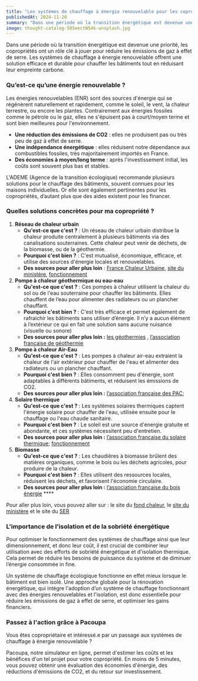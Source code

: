 ```yaml
---
title: "Les systèmes de chauffage à énergie renouvelable pour les copropriétés"
publishedAt: 2024-11-20
summary: "Dans une période où la transition énergétique est devenue une priorité, les copropriétés ont un rôle clé à jouer pour réduire les émissions de gaz à effet de serre. Les systèmes de chauffage à énergie renouvelable offrent une solution efficace et durable pour chauffer les bâtiments tout en réduisant leur empreinte carbone."
image: thought-catalog-505eectW54k-unsplash.jpg
---
```


Dans une période où la transition énergétique est devenue une priorité, les copropriétés ont un rôle clé à jouer pour réduire les émissions de gaz à effet de serre. Les systèmes de chauffage à énergie renouvelable offrent une solution efficace et durable pour chauffer les bâtiments tout en réduisant leur empreinte carbone. 

### Qu’est-ce qu’une énergie renouvelable ?

Les énergies renouvelables (ENR) sont des sources d'énergie qui se régénèrent naturellement et rapidement, comme le soleil, le vent, la chaleur terrestre, ou encore les plantes. Contrairement aux énergies fossiles comme le pétrole ou le gaz, elles ne s'épuisent pas à court/moyen terme et sont bien meilleures pour l'environnement. 

- **Une réduction des émissions de CO2** : elles ne produisent pas ou très peu de gaz à effet de serre.
- **Une indépendance énergétique** : elles réduisent notre dépendance aux combustibles fossiles, très majoritairement importés en France.
- **Des économies à moyen/long terme** : après l'investissement initial, les coûts sont souvent plus bas et stables.

L'ADEME (Agence de la transition écologique) recommande plusieurs solutions pour le chauffage des bâtiments, souvent connues pour les maisons individuelles. Or elle sont également pertinentes pour les copropriétés, d’autant plus que des aides existent pour les financer. 

### Quelles solutions concrètes pour ma copropriété ?

1. **Réseau de chaleur urbain**
    - **Qu'est-ce que c'est ?** : Un réseau de chaleur urbain distribue la chaleur produite centralement à plusieurs bâtiments via des canalisations souterraines. Cette chaleur peut venir de déchets, de la biomasse, ou de la géothermie.
    - **Pourquoi c'est bien ?** : C'est mutualisé, économique, efficace, et utilise des sources d'énergie locales et renouvelables.
    - **Des sources pour aller plus loin** :  [France Chaleur Urbaine](https://france-chaleur-urbaine.beta.gouv.fr/), [site du ministère](https://www.ecologie.gouv.fr/politiques-publiques/reseaux-chaleur), [fonctionnement](https://www.connaissancedesenergies.org/fiche-pedagogique/reseaux-de-chaleur)
2. **Pompe à chaleur géothermique ou eau-eau**
    - **Qu'est-ce que c'est ?** : Ces pompes à chaleur utilisent la chaleur du sol ou de l'eau souterraine pour chauffer les bâtiments. Elles chauffent de l’eau pour alimenter des radiateurs ou un plancher chauffant.
    - **Pourquoi c'est bien ?** : C'est très efficace et permet également de rafraichir les bâtiments sans utiliser d’énergie. Il n’y a aucun élément à l’extérieur ce qui en fait une solution sans aucune nuisance (visuelle ou sonore)
    - **Des sources pour aller plus loin :** [les géothermies](https://www.geothermies.fr/) , [l’association française de géothermie](https://www.afpg.asso.fr/)
3. **Pompe à chaleur Air-Eau** 
    - **Qu'est-ce que c'est ?** : Les pompes à chaleur air-eau extraient la chaleur de l'air extérieur pour chauffer de l'eau et alimenter des radiateurs ou un plancher chauffant.
    - **Pourquoi c'est bien ?** : Elles consomment peu d'énergie, sont adaptables à différents bâtiments, et réduisent les émissions de CO2.
    - **Des sources pour aller plus loin :** [l’association française des PAC](https://www.afpac.org/);
4. **Solaire thermique**
    - **Qu'est-ce que c'est ?** : Les systèmes solaires thermiques captent l'énergie solaire pour chauffer de l'eau, utilisée ensuite pour le chauffage ou l'eau chaude sanitaire.
    - **Pourquoi c'est bien ?** : Le soleil est une source d'énergie gratuite et abondante, et ces systèmes nécessitent peu d'entretien.
    - **Des sources pour aller plus loin :** [l’association française du solaire thermique](https://www.enerplan.asso.fr/); [fonctionnement](https://www.panneausolaire-info.fr/panneau-solaire-thermique)
5. **Biomasse**
    - **Qu'est-ce que c'est ?** : Les chaudières à biomasse brûlent des matières organiques, comme le bois ou les déchets agricoles, pour produire de la chaleur.
    - **Pourquoi c'est bien ?** : Elles utilisent des ressources locales, réduisent les déchets, et favorisent l'économie circulaire.
    - **Des sources pour aller plus loin :** [l’association française du bois énergie](https://cibe.fr/) ****

Pour aller plus loin, vous pouvez aller sur : le site du [fond chaleur](https://fondschaleur.ademe.fr/), le [site du ministère](https://www.economie.gouv.fr/particuliers/prime-renovation-energetique#) et le site du [SER](https://www.syndicat-energies-renouvelables.fr/)

### L'importance de l'isolation et de la sobriété énergétique

Pour optimiser le fonctionnement des systèmes de chauffage ainsi que leur dimensionnement, et donc leur coût, il est crucial de combiner leur utilisation avec des efforts de sobriété énergétique et d'isolation thermique. Cela permet de réduire les besoins de puissance du système et de diminuer l’énergie consommée in fine.

Un système de chauffage écologique fonctionne en effet mieux lorsque le bâtiment est bien isolé. Une approche globale pour la rénovation énergétique, qui intègre l'adoption d’un système de chauffage fonctionnant avec des énergies renouvelables et l'isolation, est donc essentielle pour réduire les émissions de gaz à effet de serre, et optimiser les gains financiers.

### Passez à l'action grâce à Pacoupa

Vous êtes copropriétaire et intéressé.e par un passage aux systèmes de chauffage à énergie renouvelable ?

Pacoupa, notre simulateur en ligne, permet d'estimer les coûts et les bénéfices d'un tel projet pour votre copropriété. En moins de 5 minutes, vous pouvez obtenir une évaluation des économies d'énergie, des réductions d'émissions de CO2, et du retour sur investissement.

<CTA eventName="Blog" />
